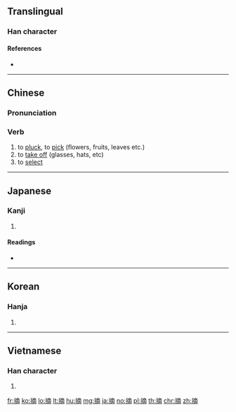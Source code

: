 ==Translingual==

===Han character===
{{Han char|rn=64|rad=手|as=11|sn=14|four=50027|canj=QYCB|ids=⿰扌啇}}

====References====
* {{Han ref|kx=0449.320|dkj=12582|dj=0800.170|hdz=31949.010|uh=6458|ud=25688|bh=BA4B|bd=47691}}

----

==Chinese==
{{zh-forms}}

===Pronunciation===
{{zh-pron
|m=zhāi|ma=Zh-zhai.ogg
|c=zaak6
|h=pfs=chak
|md=
|mn=tiah
|w=
|mc=y
|oc=y
|cat=v
}}

===Verb===
{{zh-verb}}

# to [[pluck]], to [[pick]] (flowers, fruits, leaves etc.)
# to [[take off]] (glasses, hats, etc)
# to [[select]]

----

==Japanese==

===Kanji===
{{ja-kanji|grade=c|rs=手11}}

# {{defn|lang=ja|sort=手11}}

====Readings====
* {{ja-readings|on=[[てき]] (teki), [[たく]] (taku), [[ちゃく]] (chaku)|kun=[[つむ]] (tsumu), [[ひろう]] (hirou), [[あばく]] (abaku)}}

----

==Korean==

===Hanja===
{{ko-hanja|hangeul=적|eumhun=|rv=jeok|mr=chŏk|y=cek}}

# {{defn|lang=ko|sort=手11}}

----

==Vietnamese==

===Han character===
{{vi-hantu|[[trích]]|rs=手11}}

# {{defn|lang=vi|sort=手11}}

[[fr:摘]]
[[ko:摘]]
[[lo:摘]]
[[lt:摘]]
[[hu:摘]]
[[mg:摘]]
[[ja:摘]]
[[no:摘]]
[[pl:摘]]
[[th:摘]]
[[chr:摘]]
[[zh:摘]]
